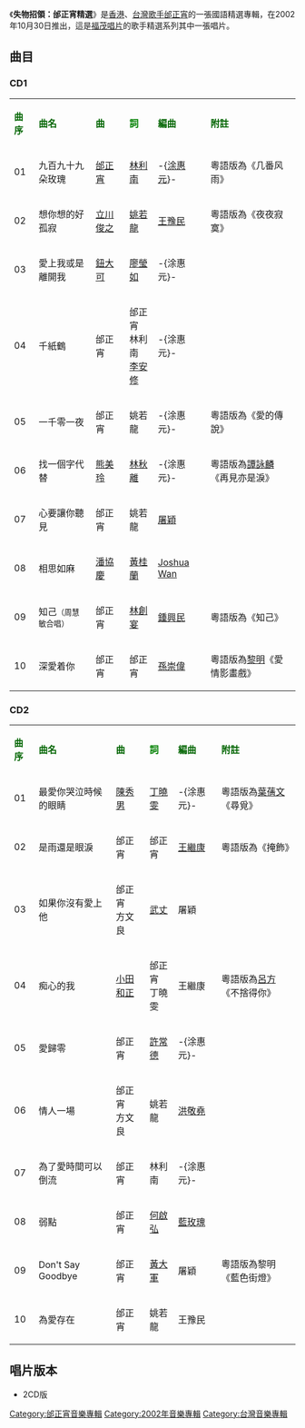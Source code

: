 {{Album infobox | <!-- See Wikipedia:WikiProject_Albums -->
|  Name        = 失物招領：邰正宵精選
|  Type        = [[精選輯|精選輯]]
|  Artist      = [[邰正宵|邰正宵]]
|  Cover       = 邰正宵 失物招領：邰正宵精選.jpg
|  Released    = 2002年10月30日
|  Recorded    = 1993年-1998年
|  Genre       = [[國語流行音樂|國語流行音樂]]
|  Length      = 
|  Label       = [[福茂唱片|福茂唱片]]
|  Number      = 
|  Producer    = 
|  Last album  = [[重奏有你|重奏有你]] <br />（2002年）
|  This album  = '''失物招領：邰正宵精選'''<br />（2002年）
|  Next album  = [[幸運兒|幸運兒]]<br />（2003年）
}}

《'''失物招領：邰正宵精選'''》是[[香港|香港]]、[[台灣|台灣]][[歌手|歌手]][[邰正宵|邰正宵]]的一張國語精選專輯，在2002年10月30日推出，這是[[福茂唱片|福茂唱片]]的歌手精選系列其中一張唱片。

== 曲目 ==
=== CD1 ===
{| class="wikitable"
|-
| <font color=darkgreen>'''曲序'''</font> || <font color=darkgreen>'''曲名'''</font> || <font color=darkgreen>'''曲'''</font> || <font color=green>'''詞'''</font> || <font color=darkgreen>'''編曲'''</font> || <font color=darkgreen>'''附註'''</font>
|-
| 01 || 九百九十九朵玫瑰 || [[邰正宵|邰正宵]] || [[林利南|林利南]] || -{[[涂惠元|涂惠元]]}- || 粵語版為《几番风雨》
|-
| 02 || 想你想的好孤寂 || [[立川俊之|立川俊之]] || [[姚若龍|姚若龍]] || [[王豫民|王豫民]] || 粵語版為《夜夜寂寞》
|-
| 03 || 愛上我或是離開我 || [[鈕大可|鈕大可]] || [[廖瑩如|廖瑩如]] || -{涂惠元}- || 
|-
| 04 || 千紙鶴 || 邰正宵 || 邰正宵<br />林利南<br />[[李安修|李安修]] || -{涂惠元}- || 
|-
| 05 || 一千零一夜 || 邰正宵 || 姚若龍 || -{涂惠元}- || 粵語版為《愛的傳說》
|-
| 06 || 找一個字代替 || [[熊美玲|熊美玲]] || [[林秋離|林秋離]] || -{涂惠元}- || 粵語版為[[譚詠麟|譚詠麟]]《再見亦是淚》 
|-
| 07 || 心要讓你聽見 || 邰正宵 || 姚若龍 || [[屠穎|屠穎]] ||
|-
| 08 || 相思如麻 || [[潘協慶|潘協慶]] || [[黃桂蘭|黃桂蘭]] || [[Joshua_Wan|Joshua Wan]] || 
|-
| 09 || 知己<small>（周慧敏合唱）</small> || 邰正宵 || [[林創宴|林創宴]] || [[鍾興民|鍾興民]] || 粵語版為《知己》
|-
| 10 || 深愛着你 || 邰正宵 || 邰正宵 || [[孫崇偉|孫崇偉]] || 粵語版為[[黎明|黎明]]《愛情影畫戲》
|}

=== CD2 ===
{| class="wikitable"
|-
| <font color=darkgreen>'''曲序'''</font> || <font color=darkgreen>'''曲名'''</font> || <font color=darkgreen>'''曲'''</font> || <font color=green>'''詞'''</font> || <font color=darkgreen>'''編曲'''</font> || <font color=darkgreen>'''附註'''</font>
|-
| 01 || 最愛你哭泣時候的眼睛 || [[陳秀男|陳秀男]] || [[丁曉雯|丁曉雯]] || -{涂惠元}- || 粵語版為[[葉蒨文|葉蒨文]]《尋覓》
|-
| 02 || 是雨還是眼淚 || 邰正宵 || 邰正宵 || [[王繼康|王繼康]] || 粵語版為《掩飾》
|-
| 03 || 如果你沒有愛上他 || 邰正宵<br />方文良 || [[武丈|武丈]] || 屠穎 || 
|-
| 04 || 痴心的我 || [[小田和正|小田和正]] || 邰正宵<br />丁曉雯 || 王繼康 || 粵語版為[[呂方|呂方]]《不捨得你》
|-
| 05 || 愛歸零 || 邰正宵 || [[許常德|許常德]] || -{涂惠元}- || 
|-
| 06 || 情人一場 || 邰正宵<br />方文良 || 姚若龍 || [[洪敬堯|洪敬堯]] || 
|-
| 07 || 為了愛時間可以倒流 || 邰正宵 || 林利南 || -{涂惠元}- || 
|-
| 08 || 弱點 || 邰正宵 || [[何啟弘|何啟弘]] || [[藍玫瑰|藍玫瑰]] || 
|-
| 09 || Don't Say Goodbye || 邰正宵 || [[黃大軍|黃大軍]] || 屠穎 || 粵語版為黎明《藍色街燈》
|-
| 10 || 為愛存在 || 邰正宵 || 姚若龍 || 王豫民 || 
|}

== 唱片版本 ==
*2CD版

{{邰正宵}}

[[Category:邰正宵音樂專輯|Category:邰正宵音樂專輯]]
[[Category:2002年音樂專輯|Category:2002年音樂專輯]]
[[Category:台灣音樂專輯|Category:台灣音樂專輯]]